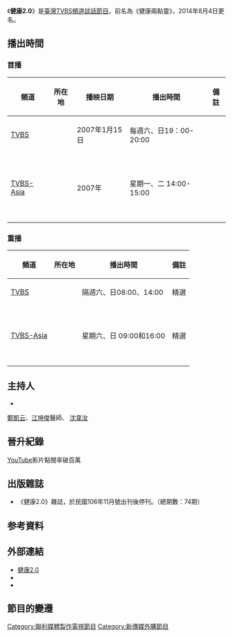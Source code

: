 {{Unreferenced|time=2021-09-25T11:29:10+00:00}}
{{Infobox television
| 名稱 = 健康2.0
| 原名 = 
| 別名 = 健康兩點靈
| 圖片 = Health 2.0.png
| 圖說 = 
| 分類 = [[談話節目|談話節目]]
| 主持 = 健康兩點靈時期：[[鄭凱云|鄭凱云]]
健康2.0：
第一任：[[陳月卿|陳月卿]]<br>2016年6月以前<hr>第二任(現)：[[鄭凱云|鄭凱云]]<br>2016年6月以後-<br>2020年[[江坤俊|江坤俊]]醫師<br>2021年[[沈韋汝|沈韋汝]]
| 國家 = {{ROC-TW}}
| 語言 = [[國語|國語]]
| 字幕 = [[中文|中文]]
| 監製 = [[TVBS_(頻道)|TVBS]]
| 編審 = 
| 製作人 = [[鄭凱云|鄭凱云]]
| 導演 = 
| 導播 = 
| 每集長 = 60分鐘（含[[廣告|廣告]]）
| 製作公司 = [[聯意製作股份有限公司|聯意製作股份有限公司]]
| 頻道 = [[TVBS_(頻道)|TVBS]]
| 播出國家 = {{TW}}
| 視訊制式 = 
| 開始 = 2007年1月15日
| 結束 = 至今
| 播出時間 = 每週六、日13:00、18:00
| 官方網站 = http://health.tvbs.com.tw/
}}

《'''健康2.0'''》是[[中华民國|臺灣]][[TVBS頻道|TVBS頻道]][[談話節目|談話節目]]。前名為《健康兩點靈》，2014年8月4日更名。

==播出時間==
===首播===
{| class="wikitable" style="text-align:center"
|- 
!頻道||所在地||播映日期||播出時間||備註
|-
|[[TVBS_(頻道)|TVBS]]||{{TWN}}||2007年1月15日||每週六、日19：00-20:00||
|-
|[[TVBS-Asia|TVBS-Asia]]||{{HKG}}<br>{{MAC}}<br>{{SIN}}<br>{{MAL}}<br>{{PHI}}<br>{{IDN}}<br>{{AUS}}||2007年||星期一、二 14:00-15:00
|}

===重播===
{| class="wikitable" style="text-align:center"
|- 
!頻道||所在地||播出時間||備註
|-
|[[TVBS_(頻道)|TVBS]]||{{TWN}}||隔週六、日08:00、14:00||精選
|-
|[[TVBS-Asia|TVBS-Asia]]||{{HKG}}<br>{{MAC}}<br>{{SIN}}<br>{{MAL}}<br>{{PHI}}<br>{{IDN}}||星期六、日 09:00和16:00||精選
|}
==主持人==
*
[[鄭凱云|鄭凱云]]、[[江坤俊|江坤俊]]醫師、 [[沈韋汝|沈韋汝]]
==晉升紀錄==
[[YouTube|YouTube]]影片點閱率破百萬

==出版雜誌==
*《健康2.0》雜誌，於民國106年11月號出刊後停刊。（總期數：74期）

==参考資料==
{{reflist}}

==外部連結==
*[http://health.tvbs.com.tw/ 健康2.0] {{Wayback|url=http://health.tvbs.com.tw/ |date=20201208101306 }}{{zh}}
*{{facebook|健康2.0-103816386321776|健康2.0}}
*{{youtube|channel=UCAqzHNzLTC6Vm5UYE7xw_2A|健康2.0}}

==節目的變遷==
{{電視節目的變遷
|電視台={{flagicon|ROC}}[[TVBS頻道|TVBS頻道]]
|播放檔次=星期日21:00～22:00
|節目名稱= 健康2.0<br />（2007年1月15日-至今）
|上一節目=
|下一節目=
}}
{{電視節目的變遷
|電視台={{flagicon|SIN}}[[新傳媒8頻道|新傳媒8頻道]]
|播放檔次=星期二22:30~23:00
|節目名稱= 健康2.0<br> (2022年1月25日-2022年6月7日)
|上一節目= [[健康123|健康123]] <br> (-2022年1月18日)
|下一節目= [[打破沉默|打破沉默]] <br> (2022年6月14日-2022年6月21日)
}}
{{Entertain-stub}}
[[Category:聯利媒體製作電視節目|Category:聯利媒體製作電視節目]]
[[Category:新傳媒外購節目|Category:新傳媒外購節目]]
